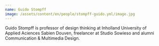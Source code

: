 ```yaml
---
name: Guido Stompff
image: /assets/content/en/people/stompff-guido.yml/image.jpg
---
```

Guido Stompff is professor of design thinking at Inholland University of Applied Aciences Sabien Douven, freelancer at Studio Sowieso and alumni Communication & Multimedia Design.
